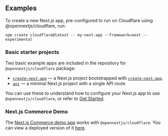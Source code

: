 
## Examples

To create a new Next.js app, pre-configured to run on Cloudflare using @opennextjs/cloudflare, run:

```
npm create cloudflare@latest -- my-next-app --framework=next --experimental
```

### Basic starter projects

Two basic example apps are included in the repository for `@opennextjs/cloudflare` package:

- [_`create-next-app`_](https://github.com/opennextjs/opennextjs-cloudflare/tree/main/examples/create-next-app) — a Next.js project bootstrapped with [`create-next-app`](https://nextjs.org/docs/app/api-reference/cli/create-next-app).
- [_`api`_](https://github.com/opennextjs/opennextjs-cloudflare/tree/main/examples/api) — a minimal Next.js project with a single API route

You can use these to understand how to configure your Next.js app to use `@opennextjs/cloudflare`, or refer to [Get Started](/cloudflare/get-started).

### Next.js Commerce Demo

The [Next.js Commerce demo app](https://github.com/vercel/commerce/tree/v1) works with `@opennextjs/cloudflare`. You can view a deployed version of it [here](https://vercel-commerce-on-workers.web-experiments.workers.dev/).

